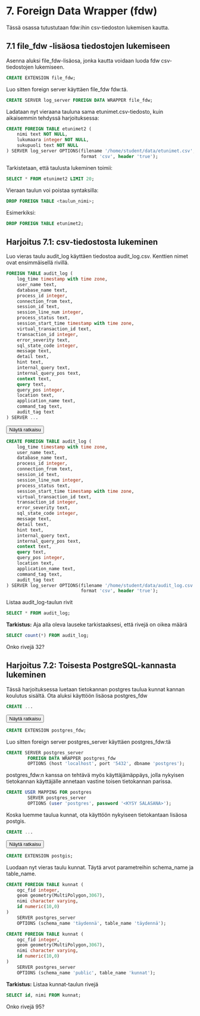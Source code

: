 # 7. Foreign Data Wrapper (fdw)
Tässä osassa tutustutaan fdw:ihin csv-tiedoston lukemisen kautta.


## 7.1 file_fdw -lisäosa tiedostojen lukemiseen
Asenna aluksi file_fdw-lisäosa, jonka kautta voidaan luoda fdw csv-tiedostojen lukemiseen.

::: code-box
```sql
CREATE EXTENSION file_fdw;
```
:::

Luo sitten foreign server käyttäen file_fdw fdw:tä.

::: code-box
```sql
CREATE SERVER log_server FOREIGN DATA WRAPPER file_fdw;
```
:::

Ladataan nyt vieraana tauluna sama etunimet.csv-tiedosto, kuin aikaisemmin tehdyssä harjoituksessa:

::: code-box
```sql
CREATE FOREIGN TABLE etunimet2 (
    nimi text NOT NULL,
    lukumaara integer NOT NULL,
    sukupuoli text NOT NULL
) SERVER log_server OPTIONS(filename '/home/student/data/etunimet.csv', 
                            format 'csv', header 'true');
```
:::

Tarkistetaan, että taulusta lukeminen toimii:

::: code-box
```sql
SELECT * FROM etunimet2 LIMIT 20;
```
:::

Vieraan taulun voi poistaa syntaksilla:

::: code-box
```sql
DROP FOREIGN TABLE <taulun_nimi>;
```
:::

Esimerkiksi:

::: code-box
```sql
DROP FOREIGN TABLE etunimet2;
```
:::

## Harjoitus 7.1: csv-tiedostosta lukeminen
Luo vieras taulu audit_log käyttäen tiedostoa audit_log.csv. Kenttien nimet ovat ensimmäisellä rivillä.

::: code-box
```sql
FOREIGN TABLE audit_log (
    log_time timestamp with time zone,
    user_name text,
    database_name text,
    process_id integer,
    connection_from text,
    session_id text,
    session_line_num integer,
    process_status text,
    session_start_time timestamp with time zone,
    virtual_transaction_id text,
    transaction_id integer,
    error_severity text,
    sql_state_code integer,
    message text,
    detail text,
    hint text,
    internal_query text,
    internal_query_pos text,
    context text,
    query text,
    query_pos integer,
    location text,
    application_name text,
    command_tag text,
    audit_tag text
) SERVER ...
```
:::

<button onclick="toggleAnswer(this)" class="btn answer_btn">Näytä ratkaisu</button>

::: hidden-box
::: code-box
```sql
CREATE FOREIGN TABLE audit_log (
    log_time timestamp with time zone,
    user_name text,
    database_name text,
    process_id integer,
    connection_from text,
    session_id text,
    session_line_num integer,
    process_status text,
    session_start_time timestamp with time zone,
    virtual_transaction_id text,
    transaction_id integer,
    error_severity text,
    sql_state_code integer,
    message text,
    detail text,
    hint text,
    internal_query text,
    internal_query_pos text,
    context text,
    query text,
    query_pos integer,
    location text,
    application_name text,
    command_tag text,
    audit_tag text
) SERVER log_server OPTIONS(filename '/home/student/data/audit_log.csv', 
                            format 'csv', header 'true');
```
:::
:::

Listaa audit_log-taulun rivit

::: code-box
```sql
SELECT * FROM audit_log;
```
:::

**Tarkistus:**
Aja alla oleva lauseke tarkistaaksesi, että rivejä on oikea määrä

::: code-box
```sql
SELECT count(*) FROM audit_log;
```
:::
Onko rivejä 32?


## Harjoitus 7.2: Toisesta PostgreSQL-kannasta lukeminen
Tässä harjoituksessa luetaan tietokannan postgres taulua kunnat kannan koulutus sisältä. Ota aluksi käyttöön lisäosa postgres_fdw

::: code-box
```sql
CREATE ...
```
:::
<button onclick="toggleAnswer(this)" class="btn answer_btn">Näytä ratkaisu</button>

::: hidden-box
::: code-box
```sql
CREATE EXTENSION postgres_fdw;
```
:::
:::

Luo sitten foreign server postgres_server käyttäen postgres_fdw:tä

::: code-box
```sql
CREATE SERVER postgres_server
        FOREIGN DATA WRAPPER postgres_fdw
        OPTIONS (host 'localhost', port '5432', dbname 'postgres');
```
:::

postgres_fdw:n kanssa on tehtävä myös käyttäjämäppäys, jolla nykyisen tietokannan käyttäjälle annetaan vastine toisen tietokannan parissa.

::: code-box
```sql
CREATE USER MAPPING FOR postgres
        SERVER postgres_server
        OPTIONS (user 'postgres', password '<KYSY SALASANA>');
```
:::

Koska luemme taulua kunnat, ota käyttöön nykyiseen tietokantaan lisäosa postgis.

::: code-box
```sql
CREATE ...
```
:::

<button onclick="toggleAnswer(this)" class="btn answer_btn">Näytä ratkaisu</button>

::: hidden-box
::: code-box
```sql
CREATE EXTENSION postgis;
```
:::
:::

Luodaan nyt vieras taulu kunnat. Täytä arvot parametreihin schema_name ja table_name.

::: code-box
```sql
CREATE FOREIGN TABLE kunnat (
    ogc_fid integer,
    geom geometry(MultiPolygon,3067),
    nimi character varying,
    id numeric(10,0)
)
    SERVER postgres_server
    OPTIONS (schema_name 'täydennä', table_name 'täydennä');
```
:::

::: code-box
```sql
CREATE FOREIGN TABLE kunnat (
    ogc_fid integer,
    geom geometry(MultiPolygon,3067),
    nimi character varying,
    id numeric(10,0)
)
    SERVER postgres_server
    OPTIONS (schema_name 'public', table_name 'kunnat');
```
:::

**Tarkistus:**
Listaa kunnat-taulun rivejä

::: code-box
```sql
SELECT id, nimi FROM kunnat;
```
:::
Onko rivejä 95?